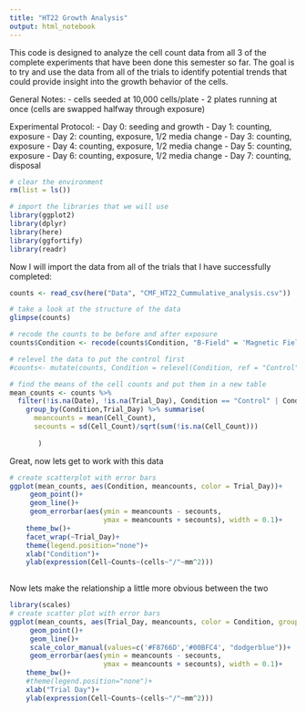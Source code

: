 ```yaml
---
title: "HT22 Growth Analysis"
output: html_notebook
---
```


This code is designed to analyze the cell count data from all 3 of the complete experiments that have been done this semester so far.  The goal is to try and use the data from all of the trials to identify potential trends that could provide insight into the growth behavior of the cells. 

General Notes:
- cells seeded at 10,000 cells/plate
- 2 plates running at once (cells are swapped halfway through exposure)

Experimental Protocol:
- Day 0: seeding and growth
- Day 1: counting, exposure
- Day 2: counting, exposure, 1/2 media change
- Day 3: counting, exposure
- Day 4: counting, exposure, 1/2 media change
- Day 5: counting, exposure
- Day 6: counting, exposure, 1/2 media change
- Day 7: counting, disposal

```r
# clear the environment
rm(list = ls())

# import the libraries that we will use
library(ggplot2)
library(dplyr)
library(here)
library(ggfortify)
library(readr)
```

Now I will import the data from all of the trials that I have successfully completed:
```r
counts <- read_csv(here("Data", "CMF_HT22_Cummulative_analysis.csv"))

# take a look at the structure of the data
glimpse(counts)

# recode the counts to be before and after exposure
counts$Condition <- recode(counts$Condition, "B-Field" = 'Magnetic Field')

# relevel the data to put the control first
#counts<- mutate(counts, Condition = relevel(Condition, ref = "Control"))
```

```r
# find the means of the cell counts and put them in a new table
mean_counts <- counts %>% 
  filter(!is.na(Date), !is.na(Trial_Day), Condition == "Control" | Condition == "Magnetic Field") %>%
    group_by(Condition,Trial_Day) %>% summarise(
      meancounts = mean(Cell_Count),
      secounts = sd(Cell_Count)/sqrt(sum(!is.na(Cell_Count)))
  
       )
```
Great, now lets get to work with this data

```r
# create scatterplot with error bars
ggplot(mean_counts, aes(Condition, meancounts, color = Trial_Day))+
     geom_point()+
     geom_line()+
     geom_errorbar(aes(ymin = meancounts - secounts,
                       ymax = meancounts + secounts), width = 0.1)+
    theme_bw()+
    facet_wrap(~Trial_Day)+
    theme(legend.position="none")+
    xlab("Condition")+
    ylab(expression(Cell~Counts~(cells~"/"~mm^2)))
         
```

Now lets make the relationship a little more obvious between the two

```r
library(scales)
# create scatter plot with error bars
ggplot(mean_counts, aes(Trial_Day, meancounts, color = Condition, group = Condition))+
     geom_point()+
     geom_line()+
     scale_color_manual(values=c('#F8766D','#00BFC4', "dodgerblue"))+
     geom_errorbar(aes(ymin = meancounts - secounts,
                       ymax = meancounts + secounts), width = 0.1)+
    theme_bw()+
    #theme(legend.position="none")+
    xlab("Trial Day")+
    ylab(expression(Cell~Counts~(cells~"/"~mm^2)))
```

